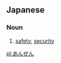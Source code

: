 == Japanese ==
===Noun===
{{ja-noun|h|rom=anzen}}
# {{ja-def|安全}} [[safety]], [[security]]

[[pl:あんぜん]]